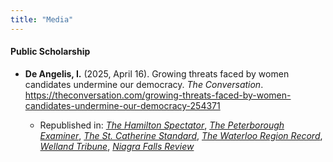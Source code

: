 ```yaml
---
title: "Media"
---
```


####  Public Scholarship

<div style="text-align: left"> -  **De Angelis, I.** (2025, April 16). Growing threats faced by women candidates undermine our democracy. *The Conversation*. [https://theconversation.com/growing-threats-faced-by-women-candidates-undermine-our-democracy-254371](https://theconversation.com/growing-threats-faced-by-women-candidates-undermine-our-democracy-254371)
 
    - Republished in: [*The Hamilton Spectator*](https://www.thespec.com/opinion/contributors/growing-threats-faced-by-women-candidates-undermine-our-democracy/article_1fbe7ffa-78b9-53bb-b824-59db325ae1f8.html), [*The Peterborough Examiner*](https://www.thepeterboroughexaminer.com/opinion/contributors/growing-threats-faced-by-women-candidates-undermine-our-democracy/article_287d3d90-319a-5eff-b0a9-4f833830d3db.html), [*The St. Catherine Standard*](https://www.stcatharinesstandard.ca/opinion/contributors/growing-threats-faced-by-women-candidates-undermine-our-democracy/article_450e9927-0ba7-5874-b780-5f78e1e87b55.htm), [*The Waterloo Region Record*](https://www.therecord.com/opinion/contributors/growing-threats-faced-by-women-candidates-undermine-our-democracy/article_669e7996-7f15-5cf9-8a44-75aa5dae4797.html), [*Welland Tribune*](https://www.wellandtribune.ca/opinion/contributors/growing-threats-faced-by-women-candidates-undermine-our-democracy/article_09f180c9-4dce-593b-aabc-ddf186d141fc.html), [*Niagra Falls Review*](https://www.niagarafallsreview.ca/opinion/contributors/growing-threats-faced-by-women-candidates-undermine-our-democracy/article_c58dc5ca-c2e3-5a2d-ba8f-f66efa36205d.html)
